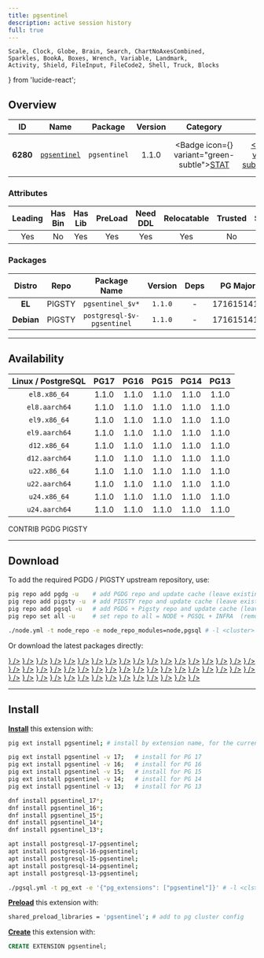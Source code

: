 ```yaml
---
title: pgsentinel
description: active session history
full: true
---
```


    Scale, Clock, Globe, Brain, Search, ChartNoAxesCombined,
    Sparkles, BookA, Boxes, Wrench, Variable, Landmark,
    Activity, Shield, FileInput, FileCode2, Shell, Truck, Blocks
} from 'lucide-react';

## Overview

| <TooltipIconButton tooltip="Extension unique identifier" side="top">ID</TooltipIconButton> | <TooltipIconButton tooltip="Extension name" side="top">Name</TooltipIconButton> | <TooltipIconButton tooltip="Package name for installation" side="top">Package</TooltipIconButton> | <TooltipIconButton tooltip="Latest available extension version" side="top">Version</TooltipIconButton> | <TooltipIconButton tooltip="Extension category" side="top">Category</TooltipIconButton> | <TooltipIconButton tooltip="Open source license" side="top">License</TooltipIconButton> | <TooltipIconButton tooltip="Programming language" side="top">Lang</TooltipIconButton> |
|:--------:|:--------:|:----------:|:--------------:|:---------------------------------------:|:------------------------------------------------------:|:----:|
| **6280** | [`pgsentinel`](https://github.com/pgsentinel/pgsentinel) | `pgsentinel` | 1.1.0 | <Badge icon={<Activity />} variant="green-subtle"><a href="/ext/stat" className="no-underline">STAT</a></Badge> | <a href="/ext/list/license#postgresql" className="no-underline"><Badge icon={<Scale />} variant="blue-subtle">PostgreSQL</Badge></a> | <a href="/ext/list/lang#c"><Badge icon={<FileCode2 />} variant="blue-subtle">C</Badge></a> |

### Attributes

| <TooltipIconButton tooltip="The Primary Leading extension in the Package" side="top">Leading</TooltipIconButton> | <TooltipIconButton tooltip="Contains binary utils" side="top">Has Bin</TooltipIconButton> | <TooltipIconButton tooltip="Contains .so shared library files" side="top">Has Lib</TooltipIconButton> | <TooltipIconButton tooltip="Requires preloading via shared_preload_libraries" side="top">PreLoad</TooltipIconButton> | <TooltipIconButton tooltip="Requires CREATE EXTENSION DDL command" side="top">Need DDL</TooltipIconButton> | <TooltipIconButton tooltip="Can be installed in any schema" side="top">Relocatable</TooltipIconButton> | <TooltipIconButton tooltip="Can be created by non-superuser" side="top">Trusted</TooltipIconButton> | <TooltipIconButton tooltip="Schemas used by this extension" side="top">Schemas</TooltipIconButton> |
|:-------:|:-------:|:-------:|:-------:|:--------:|:-----------:|:-------:|:-------:|
| Yes | No | Yes | Yes | Yes | Yes | No | - |

### Packages

| <TooltipIconButton tooltip="Linux distribution family, EL or Debian" side="top">Distro</TooltipIconButton> | <TooltipIconButton tooltip="Package repository" side="top">Repo</TooltipIconButton> | <TooltipIconButton tooltip="The RPM/DEB Package Name Pattern (replace $v with real pg major)" side="top">Package Name</TooltipIconButton> | <TooltipIconButton tooltip="Latest package version" side="top">Version</TooltipIconButton> | <TooltipIconButton tooltip="RPM/DEB Package dependencies" side="top">Deps</TooltipIconButton> | <TooltipIconButton tooltip="Available in these PostgreSQL Major Versions" side="top">PG Major</TooltipIconButton> |
|:----------:|:--------:|:------------------------:|:-----------:|:------------:|:------------------:|
|   **EL**   | <Badge variant="amber-subtle"><span className="font-bold">PIGSTY</span></Badge> | `pgsentinel_$v*` | `1.1.0` | - | <Badge variant="green-subtle">17</Badge><Badge variant="green-subtle">16</Badge><Badge variant="green-subtle">15</Badge><Badge variant="green-subtle">14</Badge><Badge variant="green-subtle">13</Badge> |
| **Debian** | <Badge variant="amber-subtle"><span className="font-bold">PIGSTY</span></Badge> | `postgresql-$v-pgsentinel` | `1.1.0` | - | <Badge variant="green-subtle">17</Badge><Badge variant="green-subtle">16</Badge><Badge variant="green-subtle">15</Badge><Badge variant="green-subtle">14</Badge><Badge variant="green-subtle">13</Badge> |



------

## Availability

| <TooltipIconButton tooltip="Linux Distro Arch / PostgreSQL Major Version" side="top">Linux / PostgreSQL </TooltipIconButton> | **PG17** | **PG16** | **PG15** | **PG14** | **PG13** |
|:-----:|:-----:|:-----:|:-----:|:-----:|:-----:|
| `el8.x86_64` | <Badge variant="amber-subtle">1.1.0</Badge> | <Badge variant="amber-subtle">1.1.0</Badge> | <Badge variant="amber-subtle">1.1.0</Badge> | <Badge variant="amber-subtle">1.1.0</Badge> | <Badge variant="amber-subtle">1.1.0</Badge> |
| `el8.aarch64` | <Badge variant="amber-subtle">1.1.0</Badge> | <Badge variant="amber-subtle">1.1.0</Badge> | <Badge variant="amber-subtle">1.1.0</Badge> | <Badge variant="amber-subtle">1.1.0</Badge> | <Badge variant="amber-subtle">1.1.0</Badge> |
| `el9.x86_64` | <Badge variant="amber-subtle">1.1.0</Badge> | <Badge variant="amber-subtle">1.1.0</Badge> | <Badge variant="amber-subtle">1.1.0</Badge> | <Badge variant="amber-subtle">1.1.0</Badge> | <Badge variant="amber-subtle">1.1.0</Badge> |
| `el9.aarch64` | <Badge variant="amber-subtle">1.1.0</Badge> | <Badge variant="amber-subtle">1.1.0</Badge> | <Badge variant="amber-subtle">1.1.0</Badge> | <Badge variant="amber-subtle">1.1.0</Badge> | <Badge variant="amber-subtle">1.1.0</Badge> |
| `d12.x86_64` | <Badge variant="amber-subtle">1.1.0</Badge> | <Badge variant="amber-subtle">1.1.0</Badge> | <Badge variant="amber-subtle">1.1.0</Badge> | <Badge variant="amber-subtle">1.1.0</Badge> | <Badge variant="amber-subtle">1.1.0</Badge> |
| `d12.aarch64` | <Badge variant="amber-subtle">1.1.0</Badge> | <Badge variant="amber-subtle">1.1.0</Badge> | <Badge variant="amber-subtle">1.1.0</Badge> | <Badge variant="amber-subtle">1.1.0</Badge> | <Badge variant="amber-subtle">1.1.0</Badge> |
| `u22.x86_64` | <Badge variant="amber-subtle">1.1.0</Badge> | <Badge variant="amber-subtle">1.1.0</Badge> | <Badge variant="amber-subtle">1.1.0</Badge> | <Badge variant="amber-subtle">1.1.0</Badge> | <Badge variant="amber-subtle">1.1.0</Badge> |
| `u22.aarch64` | <Badge variant="amber-subtle">1.1.0</Badge> | <Badge variant="amber-subtle">1.1.0</Badge> | <Badge variant="amber-subtle">1.1.0</Badge> | <Badge variant="amber-subtle">1.1.0</Badge> | <Badge variant="amber-subtle">1.1.0</Badge> |
| `u24.x86_64` | <Badge variant="amber-subtle">1.1.0</Badge> | <Badge variant="amber-subtle">1.1.0</Badge> | <Badge variant="amber-subtle">1.1.0</Badge> | <Badge variant="amber-subtle">1.1.0</Badge> | <Badge variant="amber-subtle">1.1.0</Badge> |
| `u24.aarch64` | <Badge variant="amber-subtle">1.1.0</Badge> | <Badge variant="amber-subtle">1.1.0</Badge> | <Badge variant="amber-subtle">1.1.0</Badge> | <Badge variant="amber-subtle">1.1.0</Badge> | <Badge variant="amber-subtle">1.1.0</Badge> |

<Badge variant="green-subtle"><span className="font-black">CONTRIB</span></Badge> <Badge variant="blue-subtle"><span className="font-black">PGDG</span></Badge> <Badge variant="amber-subtle"><span className="font-black">PIGSTY</span></Badge>

------

## Download

To add the required PGDG / PIGSTY upstream repository, use:

```bash tab="pig"
pig repo add pgdg -u    # add PGDG repo and update cache (leave existing repos)
pig repo add pigsty -u  # add PIGSTY repo and update cache (leave existing repos)
pig repo add pgsql -u   # add PGDG + Pigsty repo and update cache (leave existing repos)
pig repo set all -u     # set repo to all = NODE + PGSQL + INFRA  (remove existing repos)
```
```bash tab="pigsty"
./node.yml -t node_repo -e node_repo_modules=node,pgsql # -l <cluster>
```

Or download the latest packages directly:

<Files>
    <Folder name="el8.x86_64">
        <a href="https://repo.pigsty.io/yum/pgsql/el8.x86_64/pgsentinel_17-1.1.0-1PIGSTY.el8.x86_64.rpm"><File name="pgsentinel_17-1.1.0-1PIGSTY.el8.x86_64.rpm" icon={<Package className="text-emerald-500" />} /></a>
        <a href="https://repo.pigsty.io/yum/pgsql/el8.x86_64/pgsentinel_16-1.1.0-1PIGSTY.el8.x86_64.rpm"><File name="pgsentinel_16-1.1.0-1PIGSTY.el8.x86_64.rpm" icon={<Package className="text-emerald-500" />} /></a>
        <a href="https://repo.pigsty.io/yum/pgsql/el8.x86_64/pgsentinel_15-1.1.0-1PIGSTY.el8.x86_64.rpm"><File name="pgsentinel_15-1.1.0-1PIGSTY.el8.x86_64.rpm" icon={<Package className="text-emerald-500" />} /></a>
        <a href="https://repo.pigsty.io/yum/pgsql/el8.x86_64/pgsentinel_14-1.1.0-1PIGSTY.el8.x86_64.rpm"><File name="pgsentinel_14-1.1.0-1PIGSTY.el8.x86_64.rpm" icon={<Package className="text-emerald-500" />} /></a>
        <a href="https://repo.pigsty.io/yum/pgsql/el8.x86_64/pgsentinel_13-1.1.0-1PIGSTY.el8.x86_64.rpm"><File name="pgsentinel_13-1.1.0-1PIGSTY.el8.x86_64.rpm" icon={<Package className="text-emerald-500" />} /></a>
    </Folder>
    <Folder name="el8.aarch64">
        <a href="https://repo.pigsty.io/yum/pgsql/el8.aarch64/pgsentinel_17-1.1.0-1PIGSTY.el8.aarch64.rpm"><File name="pgsentinel_17-1.1.0-1PIGSTY.el8.aarch64.rpm" icon={<Package className="text-orange-500" />} /></a>
        <a href="https://repo.pigsty.io/yum/pgsql/el8.aarch64/pgsentinel_16-1.1.0-1PIGSTY.el8.aarch64.rpm"><File name="pgsentinel_16-1.1.0-1PIGSTY.el8.aarch64.rpm" icon={<Package className="text-orange-500" />} /></a>
        <a href="https://repo.pigsty.io/yum/pgsql/el8.aarch64/pgsentinel_15-1.1.0-1PIGSTY.el8.aarch64.rpm"><File name="pgsentinel_15-1.1.0-1PIGSTY.el8.aarch64.rpm" icon={<Package className="text-orange-500" />} /></a>
        <a href="https://repo.pigsty.io/yum/pgsql/el8.aarch64/pgsentinel_14-1.1.0-1PIGSTY.el8.aarch64.rpm"><File name="pgsentinel_14-1.1.0-1PIGSTY.el8.aarch64.rpm" icon={<Package className="text-orange-500" />} /></a>
        <a href="https://repo.pigsty.io/yum/pgsql/el8.aarch64/pgsentinel_13-1.1.0-1PIGSTY.el8.aarch64.rpm"><File name="pgsentinel_13-1.1.0-1PIGSTY.el8.aarch64.rpm" icon={<Package className="text-orange-500" />} /></a>
    </Folder>
    <Folder name="el9.x86_64">
        <a href="https://repo.pigsty.io/yum/pgsql/el9.x86_64/pgsentinel_17-1.1.0-1PIGSTY.el9.x86_64.rpm"><File name="pgsentinel_17-1.1.0-1PIGSTY.el9.x86_64.rpm" icon={<Package className="text-emerald-500" />} /></a>
        <a href="https://repo.pigsty.io/yum/pgsql/el9.x86_64/pgsentinel_16-1.1.0-1PIGSTY.el9.x86_64.rpm"><File name="pgsentinel_16-1.1.0-1PIGSTY.el9.x86_64.rpm" icon={<Package className="text-emerald-500" />} /></a>
        <a href="https://repo.pigsty.io/yum/pgsql/el9.x86_64/pgsentinel_15-1.1.0-1PIGSTY.el9.x86_64.rpm"><File name="pgsentinel_15-1.1.0-1PIGSTY.el9.x86_64.rpm" icon={<Package className="text-emerald-500" />} /></a>
        <a href="https://repo.pigsty.io/yum/pgsql/el9.x86_64/pgsentinel_14-1.1.0-1PIGSTY.el9.x86_64.rpm"><File name="pgsentinel_14-1.1.0-1PIGSTY.el9.x86_64.rpm" icon={<Package className="text-emerald-500" />} /></a>
        <a href="https://repo.pigsty.io/yum/pgsql/el9.x86_64/pgsentinel_13-1.1.0-1PIGSTY.el9.x86_64.rpm"><File name="pgsentinel_13-1.1.0-1PIGSTY.el9.x86_64.rpm" icon={<Package className="text-emerald-500" />} /></a>
    </Folder>
    <Folder name="el9.aarch64">
        <a href="https://repo.pigsty.io/yum/pgsql/el9.aarch64/pgsentinel_17-1.1.0-1PIGSTY.el9.aarch64.rpm"><File name="pgsentinel_17-1.1.0-1PIGSTY.el9.aarch64.rpm" icon={<Package className="text-orange-500" />} /></a>
        <a href="https://repo.pigsty.io/yum/pgsql/el9.aarch64/pgsentinel_16-1.1.0-1PIGSTY.el9.aarch64.rpm"><File name="pgsentinel_16-1.1.0-1PIGSTY.el9.aarch64.rpm" icon={<Package className="text-orange-500" />} /></a>
        <a href="https://repo.pigsty.io/yum/pgsql/el9.aarch64/pgsentinel_15-1.1.0-1PIGSTY.el9.aarch64.rpm"><File name="pgsentinel_15-1.1.0-1PIGSTY.el9.aarch64.rpm" icon={<Package className="text-orange-500" />} /></a>
        <a href="https://repo.pigsty.io/yum/pgsql/el9.aarch64/pgsentinel_14-1.1.0-1PIGSTY.el9.aarch64.rpm"><File name="pgsentinel_14-1.1.0-1PIGSTY.el9.aarch64.rpm" icon={<Package className="text-orange-500" />} /></a>
        <a href="https://repo.pigsty.io/yum/pgsql/el9.aarch64/pgsentinel_13-1.1.0-1PIGSTY.el9.aarch64.rpm"><File name="pgsentinel_13-1.1.0-1PIGSTY.el9.aarch64.rpm" icon={<Package className="text-orange-500" />} /></a>
    </Folder>
    <Folder name="d12.x86_64">
        <a href="https://repo.pigsty.io/apt/pgsql/bookworm/pool/main/p/pgsentinel/postgresql-17-pgsentinel_1.1.0-1PIGSTY~bookworm_amd64.deb"><File name="postgresql-17-pgsentinel_1.1.0-1PIGSTY~bookworm_amd64.deb" icon={<Box className="text-emerald-500" />} /></a>
        <a href="https://repo.pigsty.io/apt/pgsql/bookworm/pool/main/p/pgsentinel/postgresql-16-pgsentinel_1.1.0-1PIGSTY~bookworm_amd64.deb"><File name="postgresql-16-pgsentinel_1.1.0-1PIGSTY~bookworm_amd64.deb" icon={<Box className="text-emerald-500" />} /></a>
        <a href="https://repo.pigsty.io/apt/pgsql/bookworm/pool/main/p/pgsentinel/postgresql-15-pgsentinel_1.1.0-1PIGSTY~bookworm_amd64.deb"><File name="postgresql-15-pgsentinel_1.1.0-1PIGSTY~bookworm_amd64.deb" icon={<Box className="text-emerald-500" />} /></a>
        <a href="https://repo.pigsty.io/apt/pgsql/bookworm/pool/main/p/pgsentinel/postgresql-14-pgsentinel_1.1.0-1PIGSTY~bookworm_amd64.deb"><File name="postgresql-14-pgsentinel_1.1.0-1PIGSTY~bookworm_amd64.deb" icon={<Box className="text-emerald-500" />} /></a>
        <a href="https://repo.pigsty.io/apt/pgsql/bookworm/pool/main/p/pgsentinel/postgresql-13-pgsentinel_1.1.0-1PIGSTY~bookworm_amd64.deb"><File name="postgresql-13-pgsentinel_1.1.0-1PIGSTY~bookworm_amd64.deb" icon={<Box className="text-emerald-500" />} /></a>
    </Folder>
    <Folder name="d12.aarch64">
        <a href="https://repo.pigsty.io/apt/pgsql/bookworm/pool/main/p/pgsentinel/postgresql-17-pgsentinel_1.1.0-1PIGSTY~bookworm_arm64.deb"><File name="postgresql-17-pgsentinel_1.1.0-1PIGSTY~bookworm_arm64.deb" icon={<Box className="text-orange-500" />} /></a>
        <a href="https://repo.pigsty.io/apt/pgsql/bookworm/pool/main/p/pgsentinel/postgresql-16-pgsentinel_1.1.0-1PIGSTY~bookworm_arm64.deb"><File name="postgresql-16-pgsentinel_1.1.0-1PIGSTY~bookworm_arm64.deb" icon={<Box className="text-orange-500" />} /></a>
        <a href="https://repo.pigsty.io/apt/pgsql/bookworm/pool/main/p/pgsentinel/postgresql-15-pgsentinel_1.1.0-1PIGSTY~bookworm_arm64.deb"><File name="postgresql-15-pgsentinel_1.1.0-1PIGSTY~bookworm_arm64.deb" icon={<Box className="text-orange-500" />} /></a>
        <a href="https://repo.pigsty.io/apt/pgsql/bookworm/pool/main/p/pgsentinel/postgresql-14-pgsentinel_1.1.0-1PIGSTY~bookworm_arm64.deb"><File name="postgresql-14-pgsentinel_1.1.0-1PIGSTY~bookworm_arm64.deb" icon={<Box className="text-orange-500" />} /></a>
        <a href="https://repo.pigsty.io/apt/pgsql/bookworm/pool/main/p/pgsentinel/postgresql-13-pgsentinel_1.1.0-1PIGSTY~bookworm_arm64.deb"><File name="postgresql-13-pgsentinel_1.1.0-1PIGSTY~bookworm_arm64.deb" icon={<Box className="text-orange-500" />} /></a>
    </Folder>
    <Folder name="u22.x86_64">
        <a href="https://repo.pigsty.io/apt/pgsql/jammy/pool/main/p/pgsentinel/postgresql-17-pgsentinel_1.1.0-1PIGSTY~jammy_amd64.deb"><File name="postgresql-17-pgsentinel_1.1.0-1PIGSTY~jammy_amd64.deb" icon={<Box className="text-emerald-500" />} /></a>
        <a href="https://repo.pigsty.io/apt/pgsql/jammy/pool/main/p/pgsentinel/postgresql-16-pgsentinel_1.1.0-1PIGSTY~jammy_amd64.deb"><File name="postgresql-16-pgsentinel_1.1.0-1PIGSTY~jammy_amd64.deb" icon={<Box className="text-emerald-500" />} /></a>
        <a href="https://repo.pigsty.io/apt/pgsql/jammy/pool/main/p/pgsentinel/postgresql-15-pgsentinel_1.1.0-1PIGSTY~jammy_amd64.deb"><File name="postgresql-15-pgsentinel_1.1.0-1PIGSTY~jammy_amd64.deb" icon={<Box className="text-emerald-500" />} /></a>
        <a href="https://repo.pigsty.io/apt/pgsql/jammy/pool/main/p/pgsentinel/postgresql-14-pgsentinel_1.1.0-1PIGSTY~jammy_amd64.deb"><File name="postgresql-14-pgsentinel_1.1.0-1PIGSTY~jammy_amd64.deb" icon={<Box className="text-emerald-500" />} /></a>
        <a href="https://repo.pigsty.io/apt/pgsql/jammy/pool/main/p/pgsentinel/postgresql-13-pgsentinel_1.1.0-1PIGSTY~jammy_amd64.deb"><File name="postgresql-13-pgsentinel_1.1.0-1PIGSTY~jammy_amd64.deb" icon={<Box className="text-emerald-500" />} /></a>
    </Folder>
    <Folder name="u22.aarch64">
        <a href="https://repo.pigsty.io/apt/pgsql/jammy/pool/main/p/pgsentinel/postgresql-17-pgsentinel_1.1.0-1PIGSTY~jammy_arm64.deb"><File name="postgresql-17-pgsentinel_1.1.0-1PIGSTY~jammy_arm64.deb" icon={<Box className="text-orange-500" />} /></a>
        <a href="https://repo.pigsty.io/apt/pgsql/jammy/pool/main/p/pgsentinel/postgresql-16-pgsentinel_1.1.0-1PIGSTY~jammy_arm64.deb"><File name="postgresql-16-pgsentinel_1.1.0-1PIGSTY~jammy_arm64.deb" icon={<Box className="text-orange-500" />} /></a>
        <a href="https://repo.pigsty.io/apt/pgsql/jammy/pool/main/p/pgsentinel/postgresql-15-pgsentinel_1.1.0-1PIGSTY~jammy_arm64.deb"><File name="postgresql-15-pgsentinel_1.1.0-1PIGSTY~jammy_arm64.deb" icon={<Box className="text-orange-500" />} /></a>
        <a href="https://repo.pigsty.io/apt/pgsql/jammy/pool/main/p/pgsentinel/postgresql-14-pgsentinel_1.1.0-1PIGSTY~jammy_arm64.deb"><File name="postgresql-14-pgsentinel_1.1.0-1PIGSTY~jammy_arm64.deb" icon={<Box className="text-orange-500" />} /></a>
        <a href="https://repo.pigsty.io/apt/pgsql/jammy/pool/main/p/pgsentinel/postgresql-13-pgsentinel_1.1.0-1PIGSTY~jammy_arm64.deb"><File name="postgresql-13-pgsentinel_1.1.0-1PIGSTY~jammy_arm64.deb" icon={<Box className="text-orange-500" />} /></a>
    </Folder>
    <Folder name="u24.x86_64">
        <a href="https://repo.pigsty.io/apt/pgsql/noble/pool/main/p/pgsentinel/postgresql-17-pgsentinel_1.1.0-1PIGSTY~noble_amd64.deb"><File name="postgresql-17-pgsentinel_1.1.0-1PIGSTY~noble_amd64.deb" icon={<Box className="text-emerald-500" />} /></a>
        <a href="https://repo.pigsty.io/apt/pgsql/noble/pool/main/p/pgsentinel/postgresql-16-pgsentinel_1.1.0-1PIGSTY~noble_amd64.deb"><File name="postgresql-16-pgsentinel_1.1.0-1PIGSTY~noble_amd64.deb" icon={<Box className="text-emerald-500" />} /></a>
        <a href="https://repo.pigsty.io/apt/pgsql/noble/pool/main/p/pgsentinel/postgresql-15-pgsentinel_1.1.0-1PIGSTY~noble_amd64.deb"><File name="postgresql-15-pgsentinel_1.1.0-1PIGSTY~noble_amd64.deb" icon={<Box className="text-emerald-500" />} /></a>
        <a href="https://repo.pigsty.io/apt/pgsql/noble/pool/main/p/pgsentinel/postgresql-14-pgsentinel_1.1.0-1PIGSTY~noble_amd64.deb"><File name="postgresql-14-pgsentinel_1.1.0-1PIGSTY~noble_amd64.deb" icon={<Box className="text-emerald-500" />} /></a>
        <a href="https://repo.pigsty.io/apt/pgsql/noble/pool/main/p/pgsentinel/postgresql-13-pgsentinel_1.1.0-1PIGSTY~noble_amd64.deb"><File name="postgresql-13-pgsentinel_1.1.0-1PIGSTY~noble_amd64.deb" icon={<Box className="text-emerald-500" />} /></a>
    </Folder>
    <Folder name="u24.aarch64">
        <a href="https://repo.pigsty.io/apt/pgsql/noble/pool/main/p/pgsentinel/postgresql-17-pgsentinel_1.1.0-1PIGSTY~noble_arm64.deb"><File name="postgresql-17-pgsentinel_1.1.0-1PIGSTY~noble_arm64.deb" icon={<Box className="text-orange-500" />} /></a>
        <a href="https://repo.pigsty.io/apt/pgsql/noble/pool/main/p/pgsentinel/postgresql-16-pgsentinel_1.1.0-1PIGSTY~noble_arm64.deb"><File name="postgresql-16-pgsentinel_1.1.0-1PIGSTY~noble_arm64.deb" icon={<Box className="text-orange-500" />} /></a>
        <a href="https://repo.pigsty.io/apt/pgsql/noble/pool/main/p/pgsentinel/postgresql-15-pgsentinel_1.1.0-1PIGSTY~noble_arm64.deb"><File name="postgresql-15-pgsentinel_1.1.0-1PIGSTY~noble_arm64.deb" icon={<Box className="text-orange-500" />} /></a>
        <a href="https://repo.pigsty.io/apt/pgsql/noble/pool/main/p/pgsentinel/postgresql-14-pgsentinel_1.1.0-1PIGSTY~noble_arm64.deb"><File name="postgresql-14-pgsentinel_1.1.0-1PIGSTY~noble_arm64.deb" icon={<Box className="text-orange-500" />} /></a>
        <a href="https://repo.pigsty.io/apt/pgsql/noble/pool/main/p/pgsentinel/postgresql-13-pgsentinel_1.1.0-1PIGSTY~noble_arm64.deb"><File name="postgresql-13-pgsentinel_1.1.0-1PIGSTY~noble_arm64.deb" icon={<Box className="text-orange-500" />} /></a>
    </Folder>
</Files>

------

## Install

[**Install**](/docs/pgsql/extension/install) this extension with:

```bash tab="pig"
pig ext install pgsentinel; # install by extension name, for the current active PG version

pig ext install pgsentinel -v 17;   # install for PG 17
pig ext install pgsentinel -v 16;   # install for PG 16
pig ext install pgsentinel -v 15;   # install for PG 15
pig ext install pgsentinel -v 14;   # install for PG 14
pig ext install pgsentinel -v 13;   # install for PG 13
```
```bash tab="yum" 
dnf install pgsentinel_17*;
dnf install pgsentinel_16*;
dnf install pgsentinel_15*;
dnf install pgsentinel_14*;
dnf install pgsentinel_13*;
```
```bash tab="apt" 
apt install postgresql-17-pgsentinel;
apt install postgresql-16-pgsentinel;
apt install postgresql-15-pgsentinel;
apt install postgresql-14-pgsentinel;
apt install postgresql-13-pgsentinel;
```
```bash tab="ansible"
./pgsql.yml -t pg_ext -e '{"pg_extensions": ["pgsentinel"]}' # -l <cls>
```

[**Preload**](/docs/pgsql/extension/load) this extension with:

```bash
shared_preload_libraries = 'pgsentinel'; # add to pg cluster config
```

[**Create**](/docs/pgsql/extension/create) this extension with:

```sql
CREATE EXTENSION pgsentinel;
```


